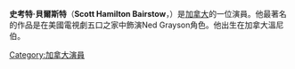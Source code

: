 {{Infobox person
| name         = Scott Bairstow 
| image        = 
| imagesize    = 150px
| caption      = 
| birthname    = Scott Hamilton Bairstow
| birth_date   = {{Birth date and age|1970|4|23}}
| birth_place  = [[加拿大|加拿大]][[溫尼伯|溫尼伯]]
| death_date   = 
| death_place  = 
| othername    = Bair
| occupation   = {{hlist|Actor|director|writer|musician}}
| years_active = 1980–2006
| spouse       = {{marriage|Marty Rich|1994|2000}}
| children     = 2 sons
| partner      = 
| website      = 
}}
'''史考特·貝爾斯特'''（'''Scott Hamilton Bairstow'''，{{bd|1970年|4月23日}}）是[[加拿大|加拿大]]的一位演員。他最著名的作品是在美國電視劇五口之家中飾演Ned Grayson角色。他出生在加拿大溫尼伯。

[[Category:加拿大演員|Category:加拿大演員]]